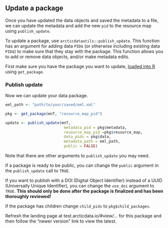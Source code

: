 ## Update a package

Once you have updated the data objects and saved the metadata to a file, we can update the metadata and add the new `pid` to the resource map using `publish_update`.

To update a package, use `arcticdatautils::publish_update`. This function has an argument for adding data `PID`s (or otherwise including existing data `PID`s) to make sure that they stay with the package. This function allows you to add or remove data objects, and/or make metadata edits.

First make sure you have the package you want to update, [loaded into R](#get-package-and-eml) using `get_package`.

### Publish update

Now we can update your data package.

```r
eml_path <- "path/to/your/saved/eml.xml"

pkg <- get_package(mnT, "resource_map_pid")
```

```r
update <- publish_update(mnT, 
                          metadata_pid = pkg$metadata,
                          resource_map_pid =pkg$resource_map,
                          data_pids = pkg$data,
                          metadata_path = eml_path, 
                          public = FALSE)
```

Note that there are other arguments to `publish_update` you may need.

If a package is ready to be public, you can change the `public` argument in the `publish_update` call to `TRUE`.

If you want to publish with a DOI (Digital Object Identifier) instead of a UUID (Universally Unique Identifier), you can change the `use_doi` argument to `TRUE`. **This should only be done after the package is finalized and has been thoroughly reviewed!**

If the package has children change `child_pids` to `pkg$child_packages`.

Refresh the landing page at test.arcticdata.io/#view/... for this package and then follow the "newer version" link to view the latest.